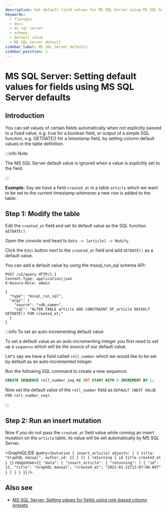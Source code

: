```yaml
---
description: Set default field values for MS SQL Server using MS SQL Server defaults in Hasura
keywords:
  - flaregun
  - docs
  - ms sql server
  - schema
  - default value
  - MS SQL Server default
sidebar_label: MS SQL Server defaults
sidebar_position: 2
---
```



# MS SQL Server: Setting default values for fields using MS SQL Server defaults

## Introduction

You can set values of certain fields automatically when not explicitly
passed to a fixed value, e.g. true for a boolean field, or output of a
simple SQL function, e.g. GETDATE() for a timestamp field, by setting
column default values in the table definition.

:::info Note

The MS SQL Server default value is ignored when a value is explicitly
set to the field.

:::

**Example:** Say we have a field `created_at` in a table `article` which
we want to be set to the current timestamp whenever a new row is added
to the table:

## Step 1: Modify the table

Edit the `created_at` field and set its default value as the SQL
function `GETDATE()`.

<Tabs className="api-tabs">
<TabItem value="console" label="Console">

Open the console and head to `Data -> [article] -> Modify`.

Click the `Edit` button next to the `created_at` field and add
`GETDATE()` as a default value.

<Thumbnail
  src="/img/graphql/core/schema/mssql-add-default-value.png"
  alt="Modify the table in the console"
  width="800px"
/>

</TabItem>
<TabItem value="api" label="API">

You can add a default value by using the mssql_run_sql schema API:

```http
POST /v2/query HTTP/1.1
Content-Type: application/json
X-Hasura-Role: admin

{
  "type": "mssql_run_sql",
  "args": {
    "source": "<db_name>",
    "sql": "ALTER TABLE article ADD CONSTRAINT DF_article DEFAULT GETDATE() FOR created_at;"
  }
}
```

</TabItem>
</Tabs>

:::info To set an auto-incrementing default value

To set a default value as an auto-incrementing integer you first need to
set up a `sequence` which will be the source of our default value.

Let's say we have a field called `roll_number` which we would like to be
set by default as an auto-incremented integer.

Run the following SQL command to create a new sequence.

```sql
CREATE SEQUENCE roll_number_seq AS INT START WITH 0 INCREMENT BY 1;
```

Now set the default value of the `roll_number` field as
`DEFAULT (NEXT VALUE FOR roll_number_seq)`.

:::

## Step 2: Run an insert mutation

Now if you do not pass the `created_at` field value while running an
insert mutation on the `article` table, its value will be set
automatically by MS SQL Server.

<GraphiQLIDE
  query={`mutation {
    insert_article(
    objects: [
      {
        title: "GraphQL manual",
        author_id: 11
      }
    ]) {
    returning {
      id
      title
      created_at
    }
 }`}
  response={`{
  "data": {
    "insert_article": {
      "returning": [
        {
          "id": 12,
          "title": "GraphQL manual",
          "created_at": "2022-01-12T13:07:08.897"
        }
      ]
    }
  }
 }`}
/>

## Also see

- [MS SQL Server: Setting values for fields using role-based column presets](/graphql/core/databases/ms-sql-server/schema/default-values/mssql-column-presets.mdx)
